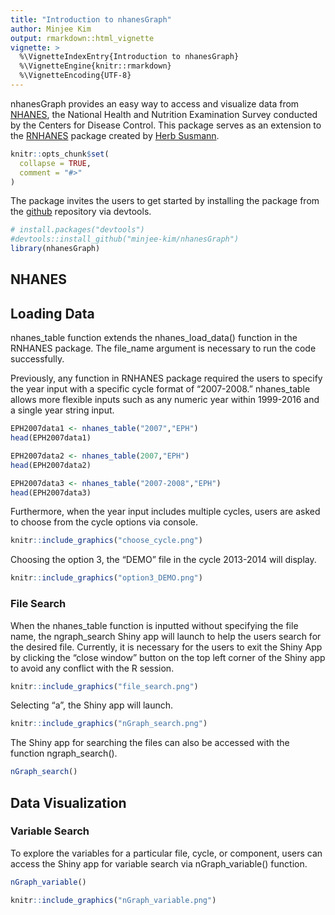 ```yaml
---
title: "Introduction to nhanesGraph"
author: Minjee Kim
output: rmarkdown::html_vignette
vignette: >
  %\VignetteIndexEntry{Introduction to nhanesGraph}
  %\VignetteEngine{knitr::rmarkdown}
  %\VignetteEncoding{UTF-8}
---
```



nhanesGraph provides an easy way to access and visualize data from [NHANES](https://www.cdc.gov/nchs/nhanes/index.htm?CDC_AA_refVal=https%3A%2F%2Fwww.cdc.gov%2Fnchs%2Fnhanes.htm), the National Health and Nutrition Examination Survey conducted by the Centers for Disease Control. 
This package serves as an extension to the [RNHANES](https://cran.r-project.org/web/packages/RNHANES/vignettes/introduction.html) package created by [Herb Susmann](http://herbsusmann.com/). 


```r
knitr::opts_chunk$set(
  collapse = TRUE,
  comment = "#>"
)
```


The package invites the users to get started by installing the package from the [github](https://github.com/minjee-kim/nhanesGraph) repository via devtools. 
```r
# install.packages("devtools")
#devtools::install_github("minjee-kim/nhanesGraph")
library(nhanesGraph)
```


## NHANES 


## Loading Data
nhanes_table function extends the nhanes_load_data() function in the RNHANES package. The file_name argument is necessary to run the code successfully. 

Previously, any function in RNHANES package required the users to specify the year input with a specific cycle format of "2007-2008." nhanes_table allows more flexible inputs such as any numeric year within 1999-2016 and a single year string input. 
```r
EPH2007data1 <- nhanes_table("2007","EPH")
head(EPH2007data1)

EPH2007data2 <- nhanes_table(2007,"EPH")
head(EPH2007data2)

EPH2007data3 <- nhanes_table("2007-2008","EPH")
head(EPH2007data3)
```


Furthermore, when the year input includes multiple cycles, users are asked to choose from the cycle options via console. 

```r
knitr::include_graphics("choose_cycle.png")
```

Choosing the option 3, the "DEMO" file in the cycle 2013-2014 will display. 

```r
knitr::include_graphics("option3_DEMO.png")
```

### File Search

When the nhanes_table function is inputted without specifying the file name, the ngraph_search Shiny app will launch to help the users search for the desired file. Currently, it is necessary for the users to exit the Shiny App by clicking the "close window" button on the top left corner of the Shiny app to avoid any conflict with the R session. 
```r
knitr::include_graphics("file_search.png")
```


Selecting "a", the Shiny app will launch. 


```r
knitr::include_graphics("nGraph_search.png")
```

The Shiny app for searching the files can also be accessed with the function ngraph_search(). 
```r
nGraph_search()
```


## Data Visualization


### Variable Search 

To explore the variables for a particular file, cycle, or component, users can access the Shiny app for variable search via nGraph_variable() function. 
```r
nGraph_variable()
```

```r
knitr::include_graphics("nGraph_variable.png")
```
